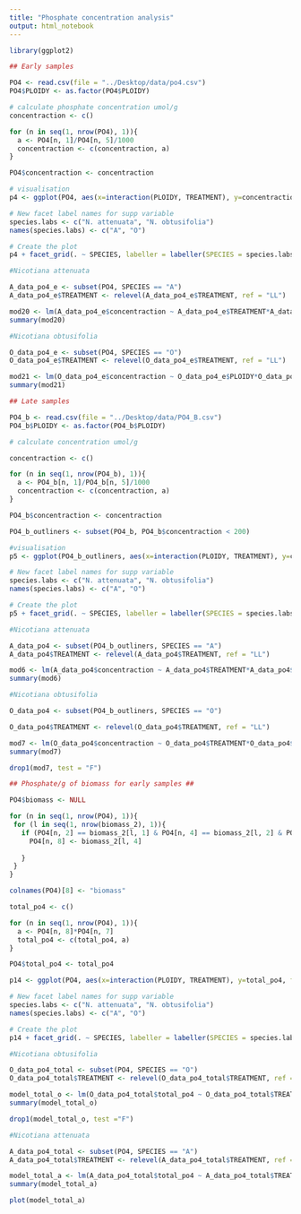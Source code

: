 ---
title: "Phosphate concentration analysis"
output: html_notebook
---

```{r}
library(ggplot2)

## Early samples

PO4 <- read.csv(file = "../Desktop/data/po4.csv")
PO4$PLOIDY <- as.factor(PO4$PLOIDY)

# calculate phosphate concentration umol/g
concentraction <- c()

for (n in seq(1, nrow(PO4), 1)){
  a <- PO4[n, 1]/PO4[n, 5]/1000
  concentraction <- c(concentraction, a)
}

PO4$concentraction <- concentraction

# visualisation
p4 <- ggplot(PO4, aes(x=interaction(PLOIDY, TREATMENT), y=concentraction, fill = PLOIDY)) + geom_boxplot() + labs(y = "Phosphate concentration [μmol/g]", x = "Treatment")

# New facet label names for supp variable
species.labs <- c("N. attenuata", "N. obtusifolia")
names(species.labs) <- c("A", "O")

# Create the plot
p4 + facet_grid(. ~ SPECIES, labeller = labeller(SPECIES = species.labs)) + theme(strip.text.x = element_text(size = 11, face = "bold.italic")) + scale_x_discrete(breaks=c("2.HH","4.HH","2.HL","4.HL","2.LH", "4.LH", "2.LL", "4.LL", "2.HH","4.HH","2.HL","4.HL","2.LH", "4.LH", "2.LL", "4.LL"), labels=c("H:H", "H:H", "H:L", "H:L", "L:H", "L:H", "L:L", "L:L", "H:H", "H:H", "H:L", "H:L", "L:H", "L:H", "L:L", "L:L" ))  + scale_fill_brewer(palette="Set3") + scale_fill_discrete(name="Ploidy", breaks=c("2", "4"), labels=c("2x", "4x"))

```

```{r}
#Nicotiana attenuata

A_data_po4_e <- subset(PO4, SPECIES == "A")
A_data_po4_e$TREATMENT <- relevel(A_data_po4_e$TREATMENT, ref = "LL")

mod20 <- lm(A_data_po4_e$concentraction ~ A_data_po4_e$TREATMENT*A_data_po4_e$PLOIDY)
summary(mod20)

```


```{r}
#Nicotiana obtusifolia

O_data_po4_e <- subset(PO4, SPECIES == "O")
O_data_po4_e$TREATMENT <- relevel(O_data_po4_e$TREATMENT, ref = "LL")

mod21 <- lm(O_data_po4_e$concentraction ~ O_data_po4_e$PLOIDY*O_data_po4_e$TREATMENT)
summary(mod21)

```


```{r}
## Late samples

PO4_b <- read.csv(file = "../Desktop/data/PO4_B.csv")
PO4_b$PLOIDY <- as.factor(PO4_b$PLOIDY)

# calculate concentration umol/g

concentraction <- c()

for (n in seq(1, nrow(PO4_b), 1)){
  a <- PO4_b[n, 1]/PO4_b[n, 5]/1000
  concentraction <- c(concentraction, a)
}

PO4_b$concentraction <- concentraction

PO4_b_outliners <- subset(PO4_b, PO4_b$concentraction < 200)

#visualisation
p5 <- ggplot(PO4_b_outliners, aes(x=interaction(PLOIDY, TREATMENT), y=concentraction, fill = PLOIDY)) + geom_boxplot() + scale_fill_brewer(palette="Set3") + labs(y = "Phosphate concentration [μmol/g]", x = "Treatment") + scale_fill_discrete(name="Ploidy", breaks=c("2", "4"), labels=c("2x", "4x"))

# New facet label names for supp variable
species.labs <- c("N. attenuata", "N. obtusifolia")
names(species.labs) <- c("A", "O")

# Create the plot
p5 + facet_grid(. ~ SPECIES, labeller = labeller(SPECIES = species.labs)) + theme(strip.text.x = element_text(size = 11, face = "bold.italic")) + scale_x_discrete(breaks=c("2.HH","4.HH","2.HL","4.HL","2.LH", "4.LH", "2.LL", "4.LL", "2.HH","4.HH","2.HL","4.HL","2.LH", "4.LH", "2.LL", "4.LL"), labels=c("H:H", "H:H", "H:L", "H:L", "L:H", "L:H", "L:L", "L:L", "H:H", "H:H", "H:L", "H:L", "L:H", "L:H", "L:L", "L:L" ))


```


```{r}
#Nicotiana attenuata

A_data_po4 <- subset(PO4_b_outliners, SPECIES == "A")
A_data_po4$TREATMENT <- relevel(A_data_po4$TREATMENT, ref = "LL")

mod6 <- lm(A_data_po4$concentraction ~ A_data_po4$TREATMENT*A_data_po4$PLOIDY)
summary(mod6)

```


```{r}
#Nicotiana obtusifolia

O_data_po4 <- subset(PO4_b_outliners, SPECIES == "O")

O_data_po4$TREATMENT <- relevel(O_data_po4$TREATMENT, ref = "LL")

mod7 <- lm(O_data_po4$concentraction ~ O_data_po4$TREATMENT*O_data_po4$PLOIDY)
summary(mod7)

drop1(mod7, test = "F")
```


```{r}
## Phosphate/g of biomass for early samples ##

PO4$biomass <- NULL

for (n in seq(1, nrow(PO4), 1)){
 for (l in seq(1, nrow(biomass_2), 1)){
   if (PO4[n, 2] == biomass_2[l, 1] & PO4[n, 4] == biomass_2[l, 2] & PO4[n, 3] == biomass_2[l, 3] & PO4[n, 6] == biomass_2[l, 6]){
     PO4[n, 8] <- biomass_2[l, 4]
     
   }
 }
}

colnames(PO4)[8] <- "biomass"

total_po4 <- c()

for (n in seq(1, nrow(PO4), 1)){
  a <- PO4[n, 8]*PO4[n, 7]
  total_po4 <- c(total_po4, a)
}

PO4$total_po4 <- total_po4

```

```{r}
p14 <- ggplot(PO4, aes(x=interaction(PLOIDY, TREATMENT), y=total_po4, fill = PLOIDY)) + geom_boxplot() + scale_fill_brewer(palette="Set3")+labs(y = "Phosphate concentration [μmol/plant]", x = "Treatment") + scale_fill_discrete(name="Ploidy", breaks=c("2", "4"), labels=c("2x", "4x"))

# New facet label names for supp variable
species.labs <- c("N. attenuata", "N. obtusifolia")
names(species.labs) <- c("A", "O")

# Create the plot
p14 + facet_grid(. ~ SPECIES, labeller = labeller(SPECIES = species.labs)) + theme(strip.text.x = element_text(size = 11, face = "bold.italic")) + scale_x_discrete(breaks=c("2.HH","4.HH","2.HL","4.HL","2.LH", "4.LH", "2.LL", "4.LL", "2.HH","4.HH","2.HL","4.HL","2.LH", "4.LH", "2.LL", "4.LL"), labels=c("H:H", "H:H", "H:L", "H:L", "L:H", "L:H", "L:L", "L:L", "H:H", "H:H", "H:L", "H:L", "L:H", "L:H", "L:L", "L:L" ))

```

```{r}
#Nicotiana obtusifolia

O_data_po4_total <- subset(PO4, SPECIES == "O")
O_data_po4_total$TREATMENT <- relevel(O_data_po4_total$TREATMENT, ref = "LL")

model_total_o <- lm(O_data_po4_total$total_po4 ~ O_data_po4_total$TREATMENT*O_data_po4_total$PLOIDY)
summary(model_total_o)

drop1(model_total_o, test ="F")
```

```{r}
#Nicotiana attenuata

A_data_po4_total <- subset(PO4, SPECIES == "A")
A_data_po4_total$TREATMENT <- relevel(A_data_po4_total$TREATMENT, ref = "LL")

model_total_a <- lm(A_data_po4_total$total_po4 ~ A_data_po4_total$TREATMENT*A_data_po4_total$PLOIDY)
summary(model_total_a)

plot(model_total_a)
```
